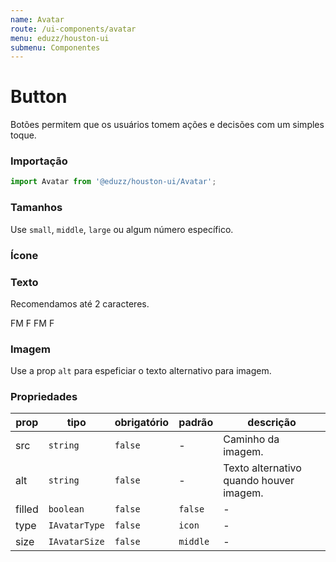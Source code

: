 ```yaml
---
name: Avatar
route: /ui-components/avatar
menu: eduzz/houston-ui
submenu: Componentes
---
```




# Button

Botões permitem que os usuários tomem ações e decisões com um simples toque.

### Importação

```js
import Avatar from '@eduzz/houston-ui/Avatar';
```

### Tamanhos

Use `small`, `middle`, `large` ou algum número específico.

<Playground>
  <Row alignItems='center'>
    <Column>
      <Avatar size='small' />
    </Column>
    <Column>
      <Avatar />
    </Column>
    <Column>
      <Avatar size='large' />
    </Column>
  </Row>
</Playground>

### Ícone

<Playground>
  <Row alignItems='center'>
    <Column>
      <Avatar size='large' filled />
    </Column>
    <Column>
      <Avatar size='large' />
    </Column>
  </Row>
</Playground>

### Texto

Recomendamos até 2 caracteres.

<Playground>
  <Row alignItems='center'>
    <Column>
      <Avatar size='large' type='text' filled>
        FM
      </Avatar>
    </Column>
    <Column>
      <Avatar size='large' type='text' filled>
        F
      </Avatar>
    </Column>
    <Column>
      <Avatar size='large' type='text'>
        FM
      </Avatar>
    </Column>
    <Column>
      <Avatar size='large' type='text'>
        F
      </Avatar>
    </Column>
  </Row>
</Playground>

### Imagem

Use a prop `alt` para espeficiar o texto alternativo para imagem.

<Playground>
  <Row alignItems='center'>
    <Column>
      <Avatar size='small' src='https://www.fillmurray.com/100/100' />
    </Column>
    <Column>
      <Avatar src='https://www.fillmurray.com/100/100' />
    </Column>
    <Column>
      <Avatar size='large' src='https://www.fillmurray.com/100/100' />
    </Column>
  </Row>
</Playground>

### Propriedades

| prop   | tipo          | obrigatório | padrão   | descrição                               |
| ------ | ------------- | ----------- | -------- | --------------------------------------- |
| src    | `string`      | `false`     | -        | Caminho da imagem.                      |
| alt    | `string`      | `false`     | -        | Texto alternativo quando houver imagem. |
| filled | `boolean`     | `false`     | `false`  | -                                       |
| type   | `IAvatarType` | `false`     | `icon`   | -                                       |
| size   | `IAvatarSize` | `false`     | `middle` | -                                       |
